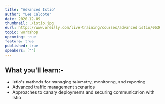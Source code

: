 ```yaml
---
title: "Advanced Istio"
author: "Lee Calcote"
date: 2020-12-09
thumbnail: ./istio.jpg
eurl: https://www.oreilly.com/live-training/courses/advanced-istio/0636920471639/
topic: workshop
upcoming: true
feature: true
published: true
speakers: [""]
---
```


## What you'll learn:-

- Istio's methods for managing telemetry, monitoring, and reporting
- Advanced traffic management scenarios
- Approaches to canary deployments and securing communication with Istio
